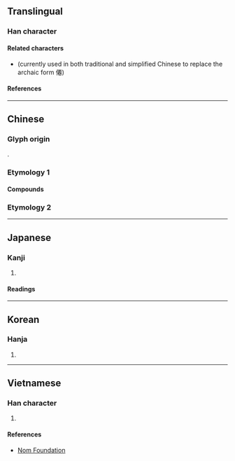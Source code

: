 {{also|仙}}
{{character info}}
==Translingual==

===Han character===
{{Han char|rn=9|rad=人|as=11|sn=13|four=21212|canj=OMWU|ids=⿰亻䙴 <small>(TK)</small>,⿰亻⿱䙲巳 <small>(GJ)</small>}}

====Related characters====
* {{l|mul|仙}} (currently used in both traditional and simplified Chinese to replace the archaic form 僊)

====References====
{{Han ref|kx=0115.290|dkj=01055|dj=0246.150|hdz=10209.020|uh=50CA}}

----

==Chinese==

===Glyph origin===
{{Han etym}}
{{Han compound|人|遷|alt2=䙴|ls=psc|c1=s|c2=p|t1=person}}.

===Etymology 1===
{{zh-see|仙}}

====Compounds====
{{zh-der|神僊|僊人|水僊|登僊|翩僊|謫僊|僊僊}}

===Etymology 2===
{{zh-see|遷|v}}

----

==Japanese==

===Kanji===
{{ja-kanji|grade=|rs=人11}}

# {{rfdef|ja|sort=人11}}

====Readings====
{{ja-readings
|on=せん
|kun=やまびと, せんにん
}}

----

==Korean==

===Hanja===
{{ko-hanja|hangeul=[[선]]|rv=seon|mr=sŏn}}

# {{rfdef|ko|sort=人11}}

----

==Vietnamese==

===Han character===
{{vi-readings|reading=[[tiên]]|rs=厶09}}

# {{rfdef|vi|sort=厶09}}

====References====
* [http://nomfoundation.org/common/nom_details.php?codepoint=50CA Nom Foundation]
